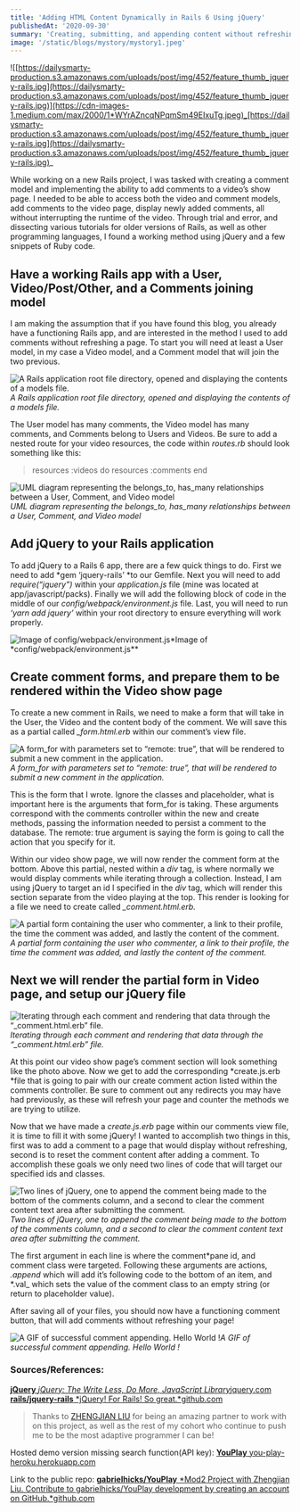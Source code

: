 ```yaml
---
title: 'Adding HTML Content Dynamically in Rails 6 Using jQuery'
publishedAt: '2020-09-30'
summary: 'Creating, submitting, and appending content without refreshing the webpage'
image: '/static/blogs/mystory/mystory1.jpeg'
---
```


![[https://dailysmarty-production.s3.amazonaws.com/uploads/post/img/452/feature_thumb_jquery-rails.jpg](https://dailysmarty-production.s3.amazonaws.com/uploads/post/img/452/feature_thumb_jquery-rails.jpg)](https://cdn-images-1.medium.com/max/2000/1*WYrAZncqNPqmSm49EIxuTg.jpeg)_[https://dailysmarty-production.s3.amazonaws.com/uploads/post/img/452/feature_thumb_jquery-rails.jpg](https://dailysmarty-production.s3.amazonaws.com/uploads/post/img/452/feature_thumb_jquery-rails.jpg)_

While working on a new Rails project, I was tasked with creating a comment model and implementing the ability to add comments to a video’s show page. I needed to be able to access both the video and comment models, add comments to the video page, display newly added comments, all without interrupting the runtime of the video. Through trial and error, and dissecting various tutorials for older versions of Rails, as well as other programming languages, I found a working method using jQuery and a few snippets of Ruby code.

## Have a working Rails app with a User, Video/Post/Other, and a Comments joining model

I am making the assumption that if you have found this blog, you already have a functioning Rails app, and are interested in the method I used to add comments without refreshing a page. To start you will need at least a User model, in my case a Video model, and a Comment model that will join the two previous.

![A Rails application root file directory, opened and displaying the contents of a models file.](https://cdn-images-1.medium.com/max/2000/1*jOVOROCAMHQo8H9s2T5yRg.png)_A Rails application root file directory, opened and displaying the contents of a models file._

The User model has many comments, the Video model has many comments, and Comments belong to Users and Videos. Be sure to add a nested route for your video resources, the code within _routes.rb_ should look something like this:

> resources :videos do
> resources :comments
> end

![UML diagram representing the belongs_to, has_many relationships between a User, Comment, and Video model](https://cdn-images-1.medium.com/max/2000/1*5PCKzZttv9bYuKWecmHGyw.png)_UML diagram representing the belongs_to, has_many relationships between a User, Comment, and Video model_

## Add jQuery to your Rails application

To add jQuery to a Rails 6 app, there are a few quick things to do. First we need to add *gem ‘jquery-rails’ *to our Gemfile. Next you will need to add _require(“jquery”)_ within your _application.js_ file (mine was located at app/javascript/packs). Finally we will add the following block of code in the middle of our _config/webpack/environment.js_ file. Last, you will need to run _‘yarn add jquery’_ within your root directory to ensure everything will work properly.

![Image of *config/webpack/environment.js*](https://cdn-images-1.medium.com/max/2000/1*HT7w3SS5UGw9yjhe-WzhEw.png)*Image of *config/webpack/environment.js\*\*

## Create comment forms, and prepare them to be rendered within the Video show page

To create a new comment in Rails, we need to make a form that will take in the User, the Video and the content body of the comment. We will save this as a partial called _\_form.html.erb_ within our comment’s view file.

![A form_for with parameters set to “remote: true”, that will be rendered to submit a new comment in the application.](https://cdn-images-1.medium.com/max/2000/1*JGJUKInenbZlcXhaR7YBXA.png)_A form_for with parameters set to “remote: true”, that will be rendered to submit a new comment in the application._

This is the form that I wrote. Ignore the classes and placeholder, what is important here is the arguments that form_for is taking. These arguments correspond with the comments controller within the new and create methods, passing the information needed to persist a comment to the database. The remote: true argument is saying the form is going to call the action that you specify for it.

Within our video show page, we will now render the comment form at the bottom. Above this partial, nested within a _div_ tag, is where normally we would display comments while iterating through a collection. Instead, I am using jQuery to target an id I specified in the _div_ tag, which will render this section separate from the video playing at the top. This render is looking for a file we need to create called _\_comment.html.erb._

![A partial form containing the user who commenter, a link to their profile, the time the comment was added, and lastly the content of the comment.](https://cdn-images-1.medium.com/max/2000/1*R7NwQ591K5Yb95nC2KND0g.png)_A partial form containing the user who commenter, a link to their profile, the time the comment was added, and lastly the content of the comment._

## Next we will render the partial form in Video page, and setup our jQuery file

![Iterating through each comment and rendering that data through the “_comment.html.erb” file.](https://cdn-images-1.medium.com/max/2000/1*Td1d-Is9h4jXNZJdbcQqJw.png)_Iterating through each comment and rendering that data through the “\_comment.html.erb” file._

At this point our video show page’s comment section will look something like the photo above. Now we get to add the corresponding *create.js.erb *file that is going to pair with our create comment action listed within the comments controller. Be sure to comment out any redirects you may have had previously, as these will refresh your page and counter the methods we are trying to utilize.

Now that we have made a _create.js.erb_ page within our comments view file, it is time to fill it with some jQuery! I wanted to accomplish two things in this, first was to add a comment to a page that would display without refreshing, second is to reset the comment content after adding a comment. To accomplish these goals we only need two lines of code that will target our specified ids and classes.

![Two lines of jQuery, one to append the comment being made to the bottom of the comments column, and a second to clear the comment content text area after submitting the comment.](https://cdn-images-1.medium.com/max/2000/1*KCE9MhuFoXFTHlKEjpH2xA.png)_Two lines of jQuery, one to append the comment being made to the bottom of the comments column, and a second to clear the comment content text area after submitting the comment._

The first argument in each line is where the comment*pane id, and comment class were targeted. Following these arguments are actions, *.append* which will add it’s following code to the bottom of an item, and *.val\_ which sets the value of the comment class to an empty string (or return to placeholder value).

After saving all of your files, you should now have a functioning comment button, that will add comments without refreshing your page!

![A GIF of successful comment appending. Hello World !](https://cdn-images-1.medium.com/max/2000/1*LYfvxOUZUB4gjJHJexyWaQ.gif)_A GIF of successful comment appending. Hello World !_

### Sources/References:

[**jQuery**
*jQuery: The Write Less, Do More, JavaScript Library*jquery.com](https://jquery.com/)
[**rails/jquery-rails**
*jQuery! For Rails! So great.*github.com](https://github.com/rails/jquery-rails)

> Thanks to [ZHENGJIAN LIU](undefined) for being an amazing partner to work with on this project, as well as the rest of my cohort who continue to push me to be the most adaptive programmer I can be!

Hosted demo version missing search function(API key):
[**YouPlay**
you-play-heroku.herokuapp.com](https://you-play-heroku.herokuapp.com/)

Link to the public repo:
[**gabrielhicks/YouPlay**
*Mod2 Project with Zhengjian Liu. Contribute to gabrielhicks/YouPlay development by creating an account on GitHub.*github.com](https://github.com/gabrielhicks/YouPlay)
